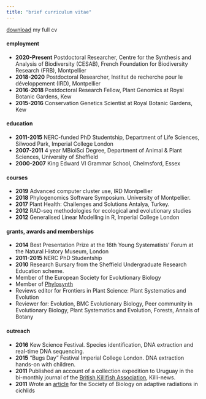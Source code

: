 ```yaml
---
title: "brief curriculum vitae"
---
```


[download](./files/ajhelmstetter_cv.pdf) my full cv

#### employment

* __2020-Present__ Postdoctoral Researcher, Centre for the Synthesis and Analysis of Biodiversity (CESAB), French Foundation for Biodiversity Research (FRB), Montpellier
* __2018-2020__ Postdoctoral Researcher, Institut de recherche pour le développement (IRD), Montpellier
* __2016-2018__ Postdoctoral Research Fellow, Plant Genomics at Royal Botanic Gardens, Kew
* __2015-2016__ Conservation Genetics Scientist at Royal Botanic Gardens, Kew

#### education

* __2011-2015__ NERC-funded PhD Studentship, Department of Life Sciences, Silwood Park, Imperial College London
* __2007-2011__ 4 year MBiolSci Degree, Department of Animal & Plant Sciences, University of Sheffield
* __2000-2007__ King Edward VI Grammar School, Chelmsford, Essex

#### courses

* __2019__ Advanced computer cluster use, IRD Montpellier
* __2018__ Phylogenomics Software Symposium. University of Montpellier.
* __2017__ Plant Health: Challenges and Solutions Antalya, Turkey.
* __2012__ RAD-seq methodologies for ecological and evolutionary studies
* __2012__ Generalised Linear Modelling in R, Imperial College London

#### grants, awards and memberships

* __2014__ Best Presentation Prize at the 16th Young Systematists' Forum at the Natural History Museum, London
* __2011-2015__ NERC PhD Studentship
* __2010__ Research Bursary from the Sheffield Undergraduate Research Education scheme.
* Member of the European Society for Evolutionary Biology
* Member of [Phylosynth](https://phylosynth.github.io/)
* Reviews editor for Frontiers in Plant Science: Plant Systematics and Evolution
* Reviewer for: Evolution, BMC Evolutionary Biology, Peer community in Evolutionary Biology, Plant Systematics and Evolution, Forests, Annals of Botany

#### outreach

* __2016__ Kew Science Festival. Species identification, DNA extraction and real-time DNA sequencing.
* __2015__ “Bugs Day” Festival Imperial College London. DNA extraction hands-on with children.
* __2011__ Published an account of a collection expedition to Uruguay in the bi-monthly journal of the [British Killifish Association](https://killis.org.uk/wp/), Killi-news.
* __2011__ Wrote an [article](https://blog.rsb.org.uk/why-do-some-lakes-have-a-greater-diversity-of-cichlid-fish/) for the Society of Biology on adaptive radiations in cichlids
